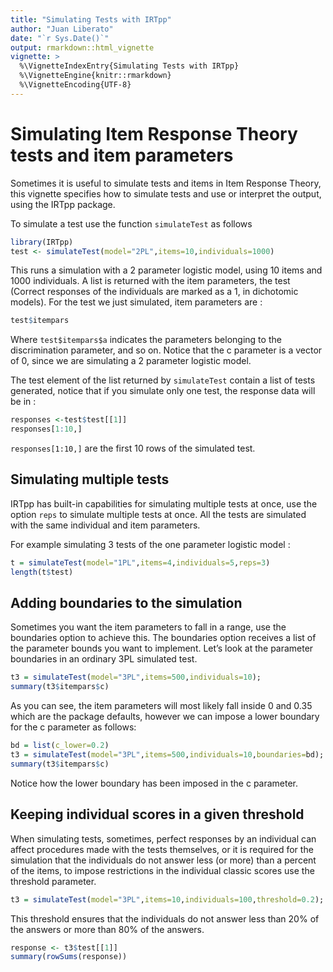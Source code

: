 ```yaml
---
title: "Simulating Tests with IRTpp"
author: "Juan Liberato"
date: "`r Sys.Date()`"
output: rmarkdown::html_vignette
vignette: >
  %\VignetteIndexEntry{Simulating Tests with IRTpp}
  %\VignetteEngine{knitr::rmarkdown}
  %\VignetteEncoding{UTF-8}
---
```


Simulating Item Response Theory tests and item parameters
========================================================

Sometimes it is useful to simulate tests and items in Item Response Theory, this vignette specifies how to simulate tests and use or interpret the output, using the IRTpp package.

To simulate a test use the function `simulateTest` as follows
```r
library(IRTpp)
test <- simulateTest(model="2PL",items=10,individuals=1000)
```

This runs a simulation with a 2 parameter logistic model, using 10 items and 1000 individuals. A list is returned with the item parameters, the test (Correct responses of the individuals are marked as a 1, in dichotomic models).
For the test we just simulated, item parameters are : 

```r
test$itempars
```

Where `test$itempars$a` indicates the parameters belonging to the discrimination parameter, and so on. Notice that the c parameter is a vector of 0, since we are simulating a 2 parameter logistic model.

The test element of the list returned by `simulateTest` contain a list of tests generated, notice that if you simulate only one test, the response data will be in :

```r
responses <-test$test[[1]]
responses[1:10,]
```

`responses[1:10,]` are the first 10 rows of the simulated test.


## Simulating multiple tests

IRTpp has built-in capabilities for simulating multiple tests at once, use the option `reps` to simulate multiple tests at once. All the tests are simulated with the same individual and item parameters.

For example simulating 3 tests of the one parameter logistic model :
```r
t = simulateTest(model="1PL",items=4,individuals=5,reps=3)
length(t$test)
```

## Adding boundaries to the simulation

Sometimes you want the item parameters to fall in a range, use the boundaries option to achieve this.
The boundaries option receives a list of the parameter bounds you want to implement.
Let's look at the parameter boundaries in an ordinary 3PL simulated test.
```r
t3 = simulateTest(model="3PL",items=500,individuals=10);
summary(t3$itempars$c)
```

As you can see, the item parameters will most likely fall inside 0 and 0.35 which are the package defaults, however we can impose a lower boundary for the c parameter as follows:

```r
bd = list(c_lower=0.2)
t3 = simulateTest(model="3PL",items=500,individuals=10,boundaries=bd);
summary(t3$itempars$c)
```

Notice how the lower boundary has been imposed in the c parameter.

## Keeping individual scores in a given threshold

When simulating tests, sometimes, perfect responses by an individual can affect procedures made with the tests themselves, or it is required for the simulation that the individuals do not answer less (or more) than a percent of the items, to impose restrictions in the individual classic scores use the threshold parameter.

```r
t3 = simulateTest(model="3PL",items=10,individuals=100,threshold=0.2);
```

This threshold ensures that the individuals do not answer less than 20% of the answers or more than 80% of the answers.

```r
response <- t3$test[[1]]
summary(rowSums(response))
```
